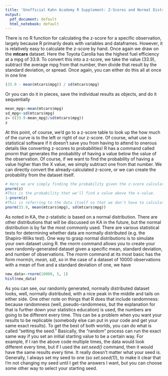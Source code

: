 ```yaml
---
title: 'Unofficial Kahn Academy R Supplement: Z-Scores and Normal Distributions'
output:
  pdf_document: default
  html_notebook: default
---
```


There is no R  function for calculating the z-score for a specific observation, largely because R primarily deals with variables and dataframes. However, it is relatively easy to calculate the z-score by hand. Once again we draw on the **mtcars** dataset. Here the Toyota Carolla has the highest fuel efficiency at a mpg of 33.9. To convert this into a z-score, we take the value (33.9), subtract the average mpg from that number, then divide that result by the standard deviation, or spread. Once again, you can either do this all at once in one line

```r

(33.9 - mean(mtcars$mpg)) / sd(mtcars$mpg)

```

Or you can do it in pieces, save the individual results as objects, and do it sequentially

```r

mean_mpg<-mean(mtcars$mpg)
sd_mpg<-sd(mtcars$mpg)
z= ((33.9-mean_mpg)/sd(mtcars$mpg))
z
```

At this point, of course, we'd go to a z-score table to look up the how much of the curve is to the left or right of our z-score. Of course, what use is statistical software if it doesn't save you from having to attend to onerous details like converting z-scores to probabilities! R has a command called *pnorm* that generates the probability of having a value below the value of the observation. Of course, if we want to find the probability of having a value higher than the X value, we simply subtract one from that number. We can directly convert the already-calculated z-score, or we can create the probability from the dataset itself. 

```r
# Here we are simply finding the probability given the z-score calculated above. 
pnorm(z)
#This is the probability that we'll find a value above the x-value. 
1-pnorm(z)
#This is referring to the data itself so that we don't have to calculate the mean and sd separately. 
pnorm(33.9, mean(mtcars$mpg), sd(mtcars$mpg)) 
```

As noted in KA, the z-statistic is based on a normal distribution. There are other distributions that will be discussed on KA in the future, but the normal distribution is by far the most commonly used. There are various statistical tests for determining whether data are normally distributed (e.g. the Shapiro-Wilks test). One way to grasp normal distributions is to simulate your own dataset using R. the *rnorm* command allows you to create your own randomly-generated dataset given a specific mean, standard deviation, and number of observations. The *rnorm* command at its most basic has the form *rnorm(n, mean, sd)*, so in the case of a dataset of 10000 observations with a mean of five and a standard deviation of one, we have

```r
new_data<-rnorm(10000, 5, 1)
hist(new_data)
```
As you can see, our randomly generated, normally distributed dataset looks, well, normally distributed, with a nice peak in the middle and tails on either side. One other note on things that R does that include randomness: because randomness (well, pseudo-randomness, but the explanation for that is further down your statistics education) is used, the numbers are going to be different every time. This can be a problem when you want your results to be replicable (somebody else can put in your code and get your same exact results). To get the best of both worlds, you can do what is called "setting the seed." Basically, the "random" process can run the exact same way if you set an initial starting value to be a certain way. For example, if I ran the above code multiple times, the data would look different every time, but if I used the *set.seed()* command, then it would have the same results every time. It really doesn't matter what your seed is. Generally, I always set my seed to one (so *set.seed(1)*), to make it clear that I'm not changing my seed until I get the answers I want, but you can choose some other way to select your starting seed. 



